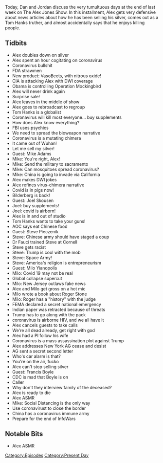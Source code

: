 {{DEFAULTSORT:
    #_EPISODE_0408:March 11-13, 2020
}}{{Episode
    | title             = March 11-13, 2020
    | caption           = Listen to this episode on [https://knowledgefight.libsyn.com/knowledge-fight-march-11-13-2020 Libsyn] [https://open.spotify.com/episode/6QJVivigmTtOPuTfTOXbzP Spotify]
    | episodeNumber     = 408
    | length            = 03:24:27
    | airDate           = March 16, 2020
    | coverageStartDate = March 11, 2020
    | coverageEndDate   = March 13, 2020
    | episodeType       = [[:Category:Present Day|Present Day]]
    | appearance        = [[Tom Hanks]], [[Mike Adams]], [[Joel Skousen]], [[Alexandria Ocasio-Cortez]], [[Steve Pieczenik]], [[Anthony Fauci]], [[Milo Yianopolis]], [[Roger Stone]], [[Francis Boyle]]
    | previousEpisode   = [[407: March 5-10, 2020]]
    | nextEpisode       = [[409: The Lionel Countdown]]
}}

{{Stub}}

Today, Dan and Jordan discuss the very tumultuous days at the end of last week on The Alex Jones Show. In this installment, Alex gets very defensive about news articles about how he has been selling his silver, comes out as a Tom Hanks truther, and almost accidentally says that he enjoys killing people.

==Tidbits==

*Alex doubles down on silver
*Alex spent an hour cogitating on coronavirus
*Coronavirus bullshit
*FDA strawmen
*New product: VasoBeets, with nitrous oxide!
*CIA is attacking Alex with DWI coverage
*Obama is controlling Operation Mockingbird
*Alex will never drink again
*Surprise sale!
*Alex leaves in the middle of show
*Alex goes to rebroadcast to regroup
*Tom Hanks is a globalist
*Coronavirus will kill most everyone... buy supplements
*How does Alex know everything?
*FBI uses psychics
*We need to spread the bioweapon narrative
*Coronavirus is a mutating chimera
*It came out of Wuhan!
*Let me sell my silver!
*Guest: Mike Adams
*Mike: You're right, Alex!
*Mike: Send the military to sacramento
*Mike: Can mosquitoes spread coronavirus?
*Mike: China is going to invade via California
*Alex makes DWI jokes
*Alex refines virus-chimera narrative
*Covid is in pigs now!
*Bilderberg is back!
*Guest: Joel Skousen
*Joel: buy supplements!
*Joel: covid is airborn!
*Alex is in and out of studio
*Tom Hanks wants to take your guns!
*AOC says eat Chinese food
*Guest: Steve Pieczenik
*Steve: Chinese army should have staged a coup
*Dr Fauci trained Steve at Cornell
*Steve gets racist
*Steve: Trump is cool with the mob
*Steve: Space Army!
*Steve: America's religion is entrepreneurism
*Guest: Milo Yianopolis
*Milo: Covid 19 may not be real
*Global collapse supercut
*Milo: New Jersey outlaws fake news
*Alex and Milo get gross on a hot mic
*Milo wrote a book about Roger Stone
*Milo: Roger has a "history" with the judge
*FEMA declared a secret national emergency
*Indian paper was retracted because of threats
*Trump has to go along with the pack
*coronavirus is airborne HIV, and we all have it
*Alex cancels guests to take calls
*We're all dead already, get right with god
*Alex had a PI follow his wife
*Coronavirus is a mass assassination plot against Trump
*Alex addresses New York AG cease and desist
*AG sent a secret second letter
*Who's car alarm is that?
*You're on the air, fucko
*Alex can't stop selling silver
*Guest: Francis Boyle
*CDC is mad that Boyle is on
*Caller
*Why don't they interview family of the deceased?
*Alex is ready to die
*Alex ASMR
*Mike: Social Distancing is the only way
*Use coronavirust to close the border
*China has a coronavirus immune army
*Prepare for the end of InfoWars

==Notable Bits==

*Alex ASMR

[[Category:Episodes]]
[[Category:Present Day]]
